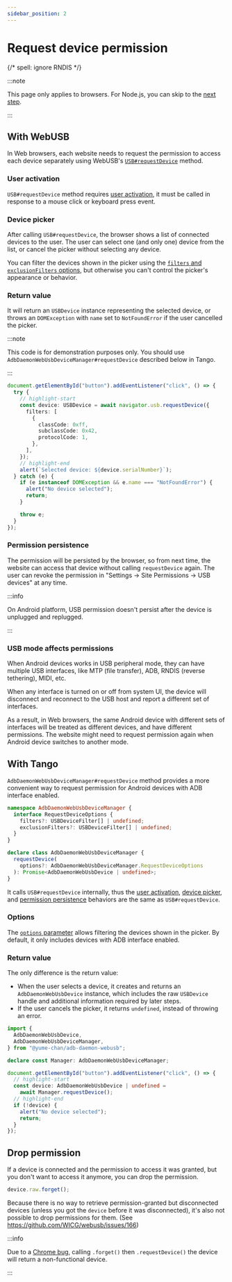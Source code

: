 ---
sidebar_position: 2
---

# Request device permission

{/* spell: ignore RNDIS */}


:::note

This page only applies to browsers. For Node.js, you can skip to the [next step](./get-devices.mdx).

:::

## With WebUSB

In Web browsers, each website needs to request the permission to access each device separately using WebUSB's [`USB#requestDevice`](https://developer.mozilla.org/en-US/docs/Web/API/USB/requestDevice) method.

### User activation

`USB#requestDevice` method requires [user activation](https://developer.mozilla.org/en-US/docs/Web/Security/User_activation), it must be called in response to a mouse click or keyboard press event.

### Device picker

After calling `USB#requestDevice`, the browser shows a list of connected devices to the user. The user can select one (and only one) device from the list, or cancel the picker without selecting any device.

You can filter the devices shown in the picker using the [`filters` and `exclusionFilters` options](./device-filter.mdx), but otherwise you can't control the picker's appearance or behavior.

### Return value

It will return an `USBDevice` instance representing the selected device, or throws an `DOMException` with `name` set to `NotFoundError` if the user cancelled the picker.

:::note

This code is for demonstration purposes only. You should use `AdbDaemonWebUsbDeviceManager#requestDevice` described below in Tango.

:::

```ts transpile
document.getElementById("button").addEventListener("click", () => {
  try {
    // highlight-start
    const device: USBDevice = await navigator.usb.requestDevice({
      filters: [
        {
          classCode: 0xff,
          subclassCode: 0x42,
          protocolCode: 1,
        },
      ],
    });
    // highlight-end
    alert(`Selected device: ${device.serialNumber}`);
  } catch (e) {
    if (e instanceof DOMException && e.name === "NotFoundError") {
      alert("No device selected");
      return;
    }

    throw e;
  }
});
```

### Permission persistence

The permission will be persisted by the browser, so from next time, the website can access that device without calling `requestDevice` again. The user can revoke the permission in "Settings -> Site Permissions -> USB devices" at any time.

:::info

On Android platform, USB permission doesn't persist after the device is unplugged and replugged.

:::

### USB mode affects permissions

When Android devices works in USB peripheral mode, they can have multiple USB interfaces, like MTP (file transfer), ADB, RNDIS (reverse tethering), MIDI, etc.

When any interface is turned on or off from system UI, the device will disconnect and reconnect to the USB host and report a different set of interfaces.

As a result, in Web browsers, the same Android device with different sets of interfaces will be treated as different devices, and have different permissions. The website might need to request permission again when Android device switches to another mode.

## With Tango

`AdbDaemonWebUsbDeviceManager#requestDevice` method provides a more convenient way to request permission for Android devices with ADB interface enabled.

```ts
namespace AdbDaemonWebUsbDeviceManager {
  interface RequestDeviceOptions {
    filters?: USBDeviceFilter[] | undefined;
    exclusionFilters?: USBDeviceFilter[] | undefined;
  }
}

declare class AdbDaemonWebUsbDeviceManager {
  requestDevice(
    options?: AdbDaemonWebUsbDeviceManager.RequestDeviceOptions
  ): Promise<AdbDaemonWebUsbDevice | undefined>;
}
```

It calls `USB#requestDevice` internally, thus the [user activation](#user-activation), [device picker](#device-picker), and [permission persistence](#permission-persistence) behaviors are the same as `USB#requestDevice`.

### Options

The [`options` parameter](./device-filter.mdx) allows filtering the devices shown in the picker. By default, it only includes devices with ADB interface enabled.

### Return value

The only difference is the return value:

- When the user selects a device, it creates and returns an `AdbDaemonWebUsbDevice` instance, which includes the raw `USBDevice` handle and additional information required by later steps.
- If the user cancels the picker, it returns `undefined`, instead of throwing an error.

```ts transpile
import {
  AdbDaemonWebUsbDevice,
  AdbDaemonWebUsbDeviceManager,
} from "@yume-chan/adb-daemon-webusb";

declare const Manager: AdbDaemonWebUsbDeviceManager;

document.getElementById("button").addEventListener("click", () => {
  // highlight-start
  const device: AdbDaemonWebUsbDevice | undefined =
    await Manager.requestDevice();
  // highlight-end
  if (!device) {
    alert("No device selected");
    return;
  }
});
```

## Drop permission

If a device is connected and the permission to access it was granted, but you don't want to access it anymore, you can drop the permission.

```ts transpile
device.raw.forget();
```

Because there is no way to retrieve permission-granted but disconnected devices (unless you got the `device` before it was disconnected), it's also not possible to drop permissions for them. (See https://github.com/WICG/webusb/issues/166)

:::info

Due to a [Chrome bug](https://issues.chromium.org/issues/443361683), calling `.forget()` then `.requestDevice()` the device will return a non-functional device.

:::
